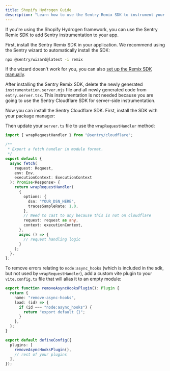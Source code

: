 ```yaml
---
title: Shopify Hydrogen Guide
description: "Learn how to use the Sentry Remix SDK to instrument your Shopify Hydrogen app."
---
```


If you're using the Shopify Hydrogen framework, you can use the Sentry Remix SDK to add Sentry instrumentation to your app.

First, install the Sentry Remix SDK in your application. We recommend using the Sentry wizard to automatically install the SDK:

```bash
npx @sentry/wizard@latest -i remix
```

If the wizard doesn't work for you, you can also [set up the Remix SDK manually](/platforms/javascript/guides/remix/manual-setup/).

After installing the Sentry Remix SDK, delete the newly generated `instrumentation.server.mjs` file and all newly generated code from `entry.server.tsx`. This instrumentation is not needed because you are going to use the Sentry Cloudflare SDK for server-side instrumentation.

Now you can install the Sentry Cloudflare SDK. First, install the SDK with your package manager:

<PlatformContent includePath="getting-started-install" />

Then update your `server.ts` file to use the `wrapRequestHandler` method:

```ts {filename:server.ts}
import { wrapRequestHandler } from "@sentry/cloudflare";

/**
 * Export a fetch handler in module format.
 */
export default {
  async fetch(
    request: Request,
    env: Env,
    executionContext: ExecutionContext
  ): Promise<Response> {
    return wrapRequestHandler(
      {
        options: {
          dsn: "YOUR_DSN_HERE",
          tracesSampleRate: 1.0,
        },
        // Need to cast to any because this is not on cloudflare
        request: request as any,
        context: executionContext,
      },
      async () => {
        // request handling logic
      }
    );
  },
};
```

To remove errors relating to `node:async_hooks` (which is included in the sdk, but not used by `wrapRequestHandler`), add a custom vite plugin to your `vite.config.ts` file that will alias it to an empty module:

```ts {filename:vite.config.ts}
export function removeAsyncHooksPlugin(): Plugin {
  return {
    name: "remove-async-hooks",
    load: (id) => {
      if (id === "node:async_hooks") {
        return "export default {}";
      }
    },
  };
}

export default defineConfig({
  plugins: [
    removeAsyncHooksPlugin(),
    // rest of your plugins
  ],
});
```
